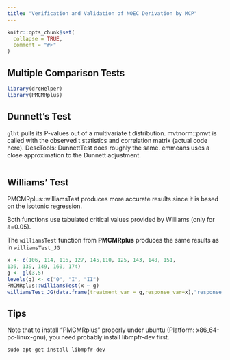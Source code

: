 ```yaml
---
title: "Verification and Validation of NOEC Derivation by MCP"
---
```


```r
knitr::opts_chunk$set(
  collapse = TRUE,
  comment = "#>"
)
```

## Multiple Comparison Tests



```r
library(drcHelper)
library(PMCMRplus)
```


## Dunnett's Test

`glht` pulls its P-values out of a multivariate t distribution. mvtnorm::pmvt is called with the observed t statistics and correlation matrix (actual code here). DescTools::DunnettTest does roughly the same. emmeans uses a close approximation to the Dunnett adjustment. 

```r

```




## Williams' Test

PMCMRplus::williamsTest produces more accurate results since it is based on the isotonic regression.

Both functions use tabulated critical values provided by Williams (only for a=0.05). 

The `williamsTest` function from **PMCMRplus** produces the same results as in `williamsTest_JG`

```r
x <- c(106, 114, 116, 127, 145,110, 125, 143, 148, 151,
136, 139, 149, 160, 174)
g <- gl(3,5)
levels(g) <- c("0", "I", "II")
PMCMRplus::williamsTest(x ~ g)
williamsTest_JG(data.frame(treatment_var = g,response_var=x),"response_var","treatment_var",direction="increasing")

```


## Tips

Note that to install "PMCMRplus" properly under ubuntu (Platform: x86_64-pc-linux-gnu), you need probably install libmpfr-dev first. 

```
sudo apt-get install libmpfr-dev
```


